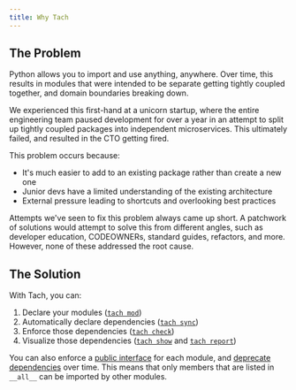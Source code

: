```yaml
---
title: Why Tach
---
```


## The Problem

Python allows you to import and use anything, anywhere. Over time, this results in modules that were intended to be separate getting tightly coupled together, and domain boundaries breaking down.

We experienced this first-hand at a unicorn startup, where the entire engineering team paused development for over a year in an attempt to split up tightly coupled packages into independent microservices. This ultimately failed, and resulted in the CTO getting fired.

This problem occurs because:

- It's much easier to add to an existing package rather than create a new one
- Junior devs have a limited understanding of the existing architecture
- External pressure leading to shortcuts and overlooking best practices

Attempts we've seen to fix this problem always came up short. A patchwork of solutions would attempt to solve this from different angles, such as developer education, CODEOWNERs, standard guides, refactors, and more. However, none of these addressed the root cause.

## The Solution

With Tach, you can:

1. Declare your modules ([`tach mod`](../usage/commands#tach-mod))
2. Automatically declare dependencies ([`tach sync`](../usage/commands#tach-sync))
3. Enforce those dependencies ([`tach check`](../usage/commands#tach-check))
4. Visualize those dependencies ([`tach show`](../usage/commands#tach-show) and [`tach report`](../usage/commands#tach-report))

You can also enforce a [public interface](../usage/interfaces) for each module, and [deprecate dependencies](../usage/deprecate) over time. This means that only members that are listed in `__all__` can be imported by other modules.
